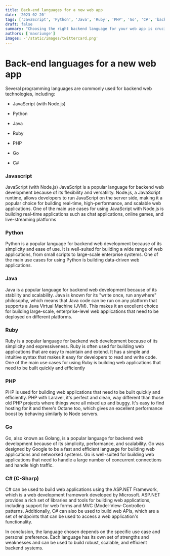 ```yaml
---
title: Back-end languages for a new web app
date: '2023-02-20'
tags: ['JavaScript', 'Python', 'Java', 'Ruby', 'PHP', 'Go', 'C#', 'backend', 'web development']
draft: false
summary: "Choosing the right backend language for your web app is crucial. This article provides an overview of several popular backend languages including JavaScript (with Node.js), Python, Java, Ruby, PHP, Go, and C#."
authors: ['maxriunge']
images: -'/static/images/twittercard.png'
---
```


# Back-end languages for a new web app

Several programming languages are commonly used for backend web technologies, including:

* JavaScript (with Node.js)
    
* Python
    
* Java
    
* Ruby
    
* PHP
    
* Go
    
* C#
    

### Javascript

JavaScript (with Node.js) JavaScript is a popular language for backend web development because of its flexibility and versatility. Node.js, a JavaScript runtime, allows developers to run JavaScript on the server side, making it a popular choice for building real-time, high-performance, and scalable web applications. One of the main use cases for using JavaScript with Node.js is building real-time applications such as chat applications, online games, and live-streaming platforms

### Python

Python is a popular language for backend web development because of its simplicity and ease of use. It is well-suited for building a wide range of web applications, from small scripts to large-scale enterprise systems. One of the main use cases for using Python is building data-driven web applications.

### Java

Java is a popular language for backend web development because of its stability and scalability. Java is known for its "write once, run anywhere" philosophy, which means that Java code can be run on any platform that supports a Java Virtual Machine (JVM). This makes it an excellent choice for building large-scale, enterprise-level web applications that need to be deployed on different platforms.

### Ruby

Ruby is a popular language for backend web development because of its simplicity and expressiveness. Ruby is often used for building web applications that are easy to maintain and extend. It has a simple and intuitive syntax that makes it easy for developers to read and write code. One of the main use cases for using Ruby is building web applications that need to be built quickly and efficiently

### PHP

PHP is used for building web applications that need to be built quickly and efficiently. PHP with Laravel, it's perfect and clean, way different than those old PHP projects where things were all mixed up and buggy. It's easy to find hosting for it and there's Octane too, which gives an excellent performance boost by behaving similarly to Node servers.

### Go

Go, also known as Golang, is a popular language for backend web development because of its simplicity, performance, and scalability. Go was designed by Google to be a fast and efficient language for building web applications and networked systems. Go is well-suited for building web applications that need to handle a large number of concurrent connections and handle high traffic.

### C# (C-Sharp)

C# can be used to build web applications using the ASP.NET Framework, which is a web development framework developed by Microsoft. ASP.NET provides a rich set of libraries and tools for building web applications, including support for web forms and MVC (Model-View-Controller) patterns. Additionally, C# can also be used to build web APIs, which are a set of endpoints that can be used to access a web application's functionality.

In conclusion, the language chosen depends on the specific use case and personal preference. Each language has its own set of strengths and weaknesses and can be used to build robust, scalable, and efficient backend systems.